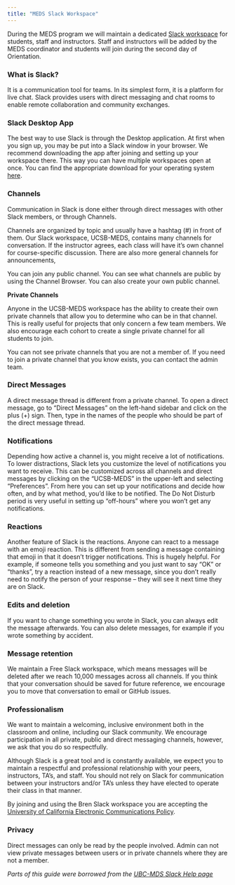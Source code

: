 ```yaml
---
title: "MEDS Slack Workspace"
---
```


During the MEDS program we will maintain a dedicated [Slack workspace](https://slack.com/) for students, staff and instructors. Staff and instructors will be added by the MEDS coordinator and students will join during the second day of Orientation.

### What is Slack?
It is a communication tool for teams. In its simplest form, it is a platform for live chat. Slack provides users with direct messaging and chat rooms to enable remote collaboration and community exchanges.

### Slack Desktop App
The best way to use Slack is through the Desktop application. At first when you sign up, you may be put into a Slack window in your browser. We recommend downloading the app after joining and setting up your workspace there. This way you can have multiple workspaces open at once. You can find the appropriate download for your operating system [here](https://slack.com/help/categories/360000049043-Getting-started#download-slack).

### Channels

Communication in Slack is done either through direct messages with other Slack members, or through Channels.

Channels are organized by topic and usually have a hashtag (#) in front of them. Our Slack workspace, UCSB-MEDS, contains many channels for conversation. If the instructor agrees, each class will have it's own channel for course-specific discussion. There are also more general channels for announcements, 

You can join any public channel. You can see what channels are public by using the Channel Browser. You can also create your own public channel.

**Private Channels**
  
Anyone in the UCSB-MEDS workspace has the ability to create their own private channels that allow you to determine who can be in that channel. This is really useful for projects that only concern a few team members. We also encourage each cohort to create a single private channel for all students to join.

You can not see private channels that you are not a member of. If you need to join a private channel that you know exists, you can contact the admin team. 

### Direct Messages
A direct message thread is different from a private channel. To open a direct message, go to “Direct Messages” on the left-hand sidebar and click on the plus (+) sign. Then, type in the names of the people who should be part of the direct message thread.

### Notifications
Depending how active a channel is, you might receive a lot of notifications. To lower distractions, Slack lets you customize the level of notifications you want to receive. This can be customized across all channels and direct messages by clicking on the "UCSB-MEDS" in the upper-left and selecting "Preferences". From here you can set up your notifications and decide how often, and by what method, you'd like to be notified. The Do Not Disturb period is very useful in setting up "off-hours" where you won't get any notifications.

### Reactions
Another feature of Slack is the reactions. Anyone can react to a message with an emoji reaction. This is different from sending a message containing that emoji in that it doesn’t trigger notifications. This is hugely helpful. For example, if someone tells you something and you just want to say “OK” or “thanks”, try a reaction instead of a new message, since you don’t really need to notify the person of your response – they will see it next time they are on Slack.

### Edits and deletion
If you want to change something you wrote in Slack, you can always edit the message afterwards. You can also delete messages, for example if you wrote something by accident.

### Message retention
We maintain a Free Slack workspace, which means messages will be deleted after we reach 10,000 messages across all channels. If you think that your conversation should be saved for future reference, we encourage you to move that conversation to email or GitHub issues.

### Professionalism
We want to maintain a welcoming, inclusive environment both in the classroom and online, including our Slack community. We encourage participation in all private, public and direct messaging channels, however, we ask that you do so respectfully.

Although Slack is a great tool and is constantly available, we expect you to maintain a respectful and professional relationship with your peers, instructors, TA's, and staff. You should not rely on Slack for communication between your instructors and/or TA's unless they have elected to operate their class in that manner.

By joining and using the Bren Slack workspace you are accepting the [University of California Electronic Communications Policy](https://www.policy.ucsb.edu/files/docs/policies/ecp.pdf).

### Privacy
Direct messages can only be read by the people involved. Admin can not view private messages between users or in private channels where they are not a member.

*Parts of this guide were borrowed from the [UBC-MDS Slack Help page](https://ubc-mds.github.io/resources_pages/slack/)*

